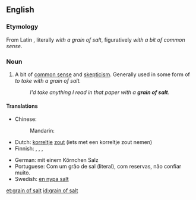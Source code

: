 ==English==

===Etymology===
From Latin {{term|cum grano salis}}, literally ''with a grain of salt'', figuratively ''with a bit of common sense''.

===Noun===
{{en-noun|sg=[[grain]] of [[salt]]|-}}

# {{idiom}} A bit of [[common sense]] and [[skepticism]].  Generally used in some form of ''to take with a grain of salt.''
#: ''I'd take anything I read in that paper with a '''grain of salt'''.''

====Translations====
{{trans-top|with common sense and skepticism}}
* Chinese:
*: Mandarin: {{i|to take with a grain of salt; not to be believed literally}} {{t|zh|不可全信|tr=bùkěquánxìn|sc=Hani}}
* Dutch: [[korrel]]tje [[zout]] (iets met een korreltje zout nemen)
* Finnish: {{t|fi|varauksin}}, {{t|fi|varauksellisesti}}, {{t|fi|varauksella}},  {{t-|fi|varovasti}}
{{trans-mid}}
* German: mit einem Körnchen Salz
* Portuguese: Com um grão de sal (literal), com reservas, não confiar muito.
* Swedish: [[en nypa salt]]
{{trans-bottom}}

[[et:grain of salt]]
[[id:grain of salt]]